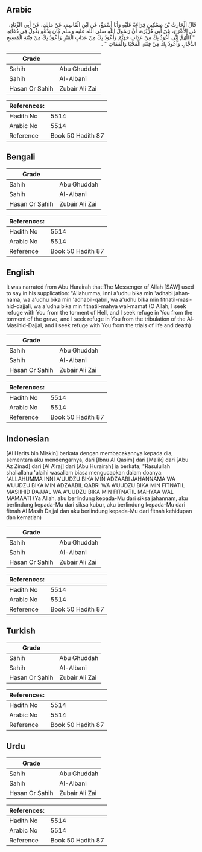 ## Arabic


<div dir="rtl" lang="ar" style={{fontSize:'larger',backgroundColor:'#f8f9fa',padding:20}}>
قَالَ الْحَارِثُ بْنُ مِسْكِينٍ قِرَاءَةً عَلَيْهِ وَأَنَا أَسْمَعُ، عَنِ ابْنِ الْقَاسِمِ، عَنْ مَالِكٍ، عَنْ أَبِي الزِّنَادِ، عَنِ الأَعْرَجِ، عَنْ أَبِي هُرَيْرَةَ، أَنَّ رَسُولَ اللَّهِ صلى الله عليه وسلم كَانَ يَدْعُو يَقُولُ فِي دُعَائِهِ ‏ "‏ اللَّهُمَّ إِنِّي أَعُوذُ بِكَ مِنْ عَذَابِ جَهَنَّمَ وَأَعُوذُ بِكَ مِنْ عَذَابِ الْقَبْرِ وَأَعُوذُ بِكَ مِنْ فِتْنَةِ الْمَسِيحِ الدَّجَّالِ وَأَعُوذُ بِكَ مِنْ فِتْنَةِ الْمَحْيَا وَالْمَمَاتِ ‏"‏ ‏.‏
</div>
<div style={{backgroundColor:'#f8f9fa',padding:20, marginBottom: 10}}><table> <thead> <tr> <th>Grade</th> <th></th> </tr> </thead> <tbody> <tr><td>Sahih</td><td>Abu Ghuddah</td></tr><tr><td>Sahih</td><td>Al-Albani</td></tr><tr><td>Hasan Or Sahih</td><td>Zubair Ali Zai</td></tr></tbody></table><table> <thead> <tr> <th>References:</th> <th></th> </tr> </thead> <tbody><tr><td>Hadith No</td><td>5514</td></tr><tr><td>Arabic No</td><td>5514</td></tr><tr><td>Reference</td><td>Book 50 Hadith 87</td></tr></tbody></table></div>

## Bengali


<div dir="ltr" lang="bn" style={{fontSize:'larger',backgroundColor:'#f8f9fa',padding:20}}>

</div>
<div style={{backgroundColor:'#f8f9fa',padding:20, marginBottom: 10}}><table> <thead> <tr> <th>Grade</th> <th></th> </tr> </thead> <tbody> <tr><td>Sahih</td><td>Abu Ghuddah</td></tr><tr><td>Sahih</td><td>Al-Albani</td></tr><tr><td>Hasan Or Sahih</td><td>Zubair Ali Zai</td></tr></tbody></table><table> <thead> <tr> <th>References:</th> <th></th> </tr> </thead> <tbody><tr><td>Hadith No</td><td>5514</td></tr><tr><td>Arabic No</td><td>5514</td></tr><tr><td>Reference</td><td>Book 50 Hadith 87</td></tr></tbody></table></div>

## English


<div dir="ltr" lang="en" style={{fontSize:'larger',backgroundColor:'#f8f9fa',padding:20}}>
It was narrated from Abu Hurairah that:The Messenger of Allah [SAW] used to say in his supplication: "Allahumma, inni a'udhu bika min 'adhabi jahannama, wa a'udhu bika min 'adhabil-qabri, wa a'udhu bika min fitnatil-masihid-dajjali, wa a'udhu bika min fitnatil-mahya wal-mamat (O Allah, I seek refuge with You from the torment of Hell, and I seek refuge in You from the torment of the grave, and I seek refuge in You from the tribulation of the Al-Masihid-Dajjal, and I seek refuge with You from the trials of life and death)
</div>
<div style={{backgroundColor:'#f8f9fa',padding:20, marginBottom: 10}}><table> <thead> <tr> <th>Grade</th> <th></th> </tr> </thead> <tbody> <tr><td>Sahih</td><td>Abu Ghuddah</td></tr><tr><td>Sahih</td><td>Al-Albani</td></tr><tr><td>Hasan Or Sahih</td><td>Zubair Ali Zai</td></tr></tbody></table><table> <thead> <tr> <th>References:</th> <th></th> </tr> </thead> <tbody><tr><td>Hadith No</td><td>5514</td></tr><tr><td>Arabic No</td><td>5514</td></tr><tr><td>Reference</td><td>Book 50 Hadith 87</td></tr></tbody></table></div>

## Indonesian


<div dir="ltr" lang="id" style={{fontSize:'larger',backgroundColor:'#f8f9fa',padding:20}}>
[Al Harits bin Miskin] berkata dengan membacakannya kepada dia, sementara aku mendengarnya, dari [Ibnu Al Qasim] dari [Malik] dari [Abu Az Zinad] dari [Al A'raj] dari [Abu Hurairah] ia berkata; "Rasulullah shallallahu 'alaihi wasallam biasa mengucapkan dalam doanya: "ALLAHUMMA INNI A'UUDZU BIKA MIN ADZAABI JAHANNAMA WA A'UUDZU BIKA MIN ADZAABIL QABRI WA A'UUDZU BIKA MIN FITNATIL MASIIHID DAJJAL WA A'UUDZU BIKA MIN FITNATIL MAHYAA WAL MAMAATI (Ya Allah, aku berlindung kepada-Mu dari siksa jahannam, aku berlindung kepada-Mu dari siksa kubur, aku berlindung kepada-Mu dari fitnah Al Masih Dajjal dan aku berlindung kepada-Mu dari fitnah kehidupan dan kematian)
</div>
<div style={{backgroundColor:'#f8f9fa',padding:20, marginBottom: 10}}><table> <thead> <tr> <th>Grade</th> <th></th> </tr> </thead> <tbody> <tr><td>Sahih</td><td>Abu Ghuddah</td></tr><tr><td>Sahih</td><td>Al-Albani</td></tr><tr><td>Hasan Or Sahih</td><td>Zubair Ali Zai</td></tr></tbody></table><table> <thead> <tr> <th>References:</th> <th></th> </tr> </thead> <tbody><tr><td>Hadith No</td><td>5514</td></tr><tr><td>Arabic No</td><td>5514</td></tr><tr><td>Reference</td><td>Book 50 Hadith 87</td></tr></tbody></table></div>

## Turkish


<div dir="ltr" lang="tr" style={{fontSize:'larger',backgroundColor:'#f8f9fa',padding:20}}>

</div>
<div style={{backgroundColor:'#f8f9fa',padding:20, marginBottom: 10}}><table> <thead> <tr> <th>Grade</th> <th></th> </tr> </thead> <tbody> <tr><td>Sahih</td><td>Abu Ghuddah</td></tr><tr><td>Sahih</td><td>Al-Albani</td></tr><tr><td>Hasan Or Sahih</td><td>Zubair Ali Zai</td></tr></tbody></table><table> <thead> <tr> <th>References:</th> <th></th> </tr> </thead> <tbody><tr><td>Hadith No</td><td>5514</td></tr><tr><td>Arabic No</td><td>5514</td></tr><tr><td>Reference</td><td>Book 50 Hadith 87</td></tr></tbody></table></div>

## Urdu


<div dir="rtl" lang="ur" style={{fontSize:'larger',backgroundColor:'#f8f9fa',padding:20}}>

</div>
<div style={{backgroundColor:'#f8f9fa',padding:20, marginBottom: 10}}><table> <thead> <tr> <th>Grade</th> <th></th> </tr> </thead> <tbody> <tr><td>Sahih</td><td>Abu Ghuddah</td></tr><tr><td>Sahih</td><td>Al-Albani</td></tr><tr><td>Hasan Or Sahih</td><td>Zubair Ali Zai</td></tr></tbody></table><table> <thead> <tr> <th>References:</th> <th></th> </tr> </thead> <tbody><tr><td>Hadith No</td><td>5514</td></tr><tr><td>Arabic No</td><td>5514</td></tr><tr><td>Reference</td><td>Book 50 Hadith 87</td></tr></tbody></table></div>
